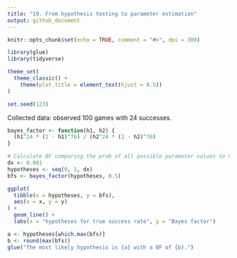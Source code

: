 ```yaml
---
title: "19. From hypothesis testing to parameter estimation"
output: github_document
---
```


```r
knitr::opts_chunk$set(echo = TRUE, comment = "#>", dpi = 300)

library(glue)
library(tidyverse)

theme_set(
  theme_classic() +
    theme(plot.title = element_text(hjust = 0.5))
)

set.seed(123)
```

Collected data: observed 100 games with 24 successes.

```r
bayes_factor <- function(h1, h2) {
  (h1^24 * (1 - h1)^76) / (h2^24 * (1 - h2)^76)
}

# Calculate BF comparing the prob of all possible parameter values to 0.5.
dx <- 0.001
hypotheses <- seq(0, 1, dx)
bfs <- bayes_factor(hypotheses, 0.5)

ggplot(
  tibble(x = hypotheses, y = bfs),
  aes(x = x, y = y)
) +
  geom_line() +
  labs(x = "hypotheses for true success rate", y = "Bayes factor")
```

```r
a <- hypotheses[which.max(bfs)]
b <- round(max(bfs))
glue("The most likely hypothesis is {a} with a BF of {b}.")
```
